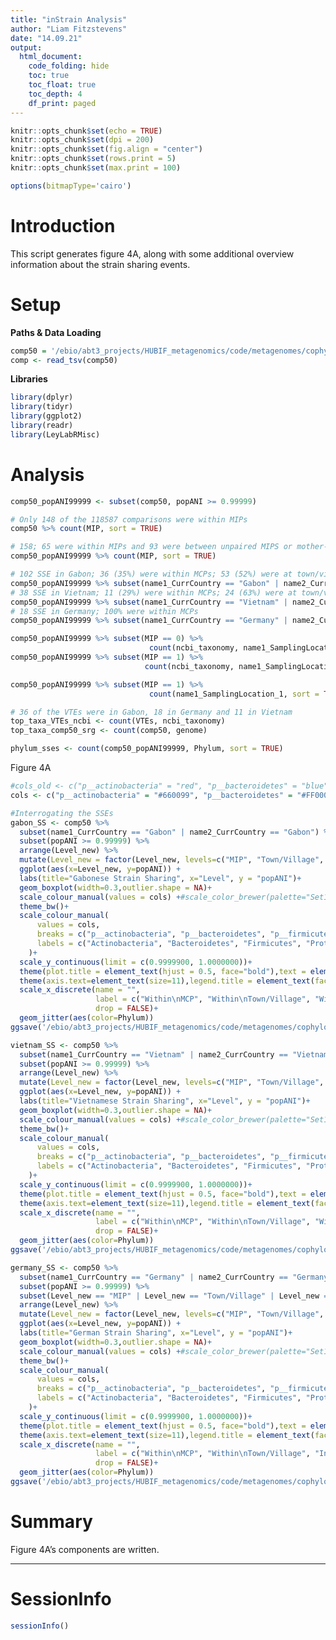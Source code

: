 ```yaml
---
title: "inStrain Analysis"
author: "Liam Fitzstevens"
date: "14.09.21"
output:
  html_document:
    code_folding: hide
    toc: true
    toc_float: true
    toc_depth: 4
    df_print: paged
---
```


```r
knitr::opts_chunk$set(echo = TRUE)
knitr::opts_chunk$set(dpi = 200)
knitr::opts_chunk$set(fig.align = "center")
knitr::opts_chunk$set(rows.print = 5)
knitr::opts_chunk$set(max.print = 100)

options(bitmapType='cairo')
```


# Introduction

This script generates figure 4A, along with some additional overview information about the strain sharing events.

# Setup

**Paths & Data Loading**

```r
comp50 = '/ebio/abt3_projects/HUBIF_metagenomics/code/metagenomes/cophylogeny/instrain/final_for_paper/codiversification/strain_sharing/files/comp50_wmetadata_wNCBI.tsv'
comp <- read_tsv(comp50)
```

**Libraries**

```r
library(dplyr)
library(tidyr)
library(ggplot2)
library(readr)
library(LeyLabRMisc)
```

# Analysis

```r
comp50_popANI99999 <- subset(comp50, popANI >= 0.99999)
```

```r
# Only 148 of the 118587 comparisons were within MIPs
comp50 %>% count(MIP, sort = TRUE)

# 158; 65 were within MIPs and 93 were between unpaired MIPS or mother-mother/child-child
comp50_popANI99999 %>% count(MIP, sort = TRUE)

# 102 SSE in Gabon; 36 (35%) were within MCPs; 53 (52%) were at town/village; 13 (13%) were at region lvl
comp50_popANI99999 %>% subset(name1_CurrCountry == "Gabon" | name2_CurrCountry == "Gabon") %>% count(Level, sort = TRUE)
# 38 SSE in Vietnam; 11 (29%) were within MCPs; 24 (63%) were at town/village; 1 (3%) was at region lvl 
comp50_popANI99999 %>% subset(name1_CurrCountry == "Vietnam" | name2_CurrCountry == "Vietnam") %>% count(Level, sort = TRUE)
# 18 SSE in Germany; 100% were within MCPs
comp50_popANI99999 %>% subset(name1_CurrCountry == "Germany" | name2_CurrCountry == "Germany") %>% count(Level, sort = TRUE)

comp50_popANI99999 %>% subset(MIP == 0) %>%
                               count(ncbi_taxonomy, name1_SamplingLocation_1, sort = TRUE)
comp50_popANI99999 %>% subset(MIP == 1) %>%
                              count(ncbi_taxonomy, name1_SamplingLocation_1, sort = TRUE)

comp50_popANI99999 %>% subset(MIP == 1) %>%
                               count(name1_SamplingLocation_1, sort = TRUE)

# 36 of the VTEs were in Gabon, 18 in Germany and 11 in Vietnam
top_taxa_VTEs_ncbi <- count(VTEs, ncbi_taxonomy)
top_taxa_comp50_srg <- count(comp50, genome)

phylum_sses <- count(comp50_popANI99999, Phylum, sort = TRUE)
```
Figure 4A
```r
#cols_old <- c("p__actinobacteria" = "red", "p__bacteroidetes" = "blue", "p__firmicutes" = "green", "p__proteobacteria" = "orange", "p__spirochaetes" = "pink", "p__tenericutes" = "yellow", "unclassified" = "purple")
cols <- c("p__actinobacteria" = "#660099", "p__bacteroidetes" = "#FF0000", "p__firmicutes" = "#339933", "p__proteobacteria" = "#0000FF", "p__spirochaetes" = "#FF9900", "p__tenericutes" = "#744700", "unclassified" = "#0099FF")

#Interrogating the SSEs
gabon_SS <- comp50 %>%
  subset(name1_CurrCountry == "Gabon" | name2_CurrCountry == "Gabon") %>%
  subset(popANI >= 0.99999) %>%
  arrange(Level_new) %>%
  mutate(Level_new = factor(Level_new, levels=c("MIP", "Town/Village", "Region", "Country", "International"))) %>%
  ggplot(aes(x=Level_new, y=popANI)) +
  labs(title="Gabonese Strain Sharing", x="Level", y = "popANI")+
  geom_boxplot(width=0.3,outlier.shape = NA)+
  scale_colour_manual(values = cols) +#scale_color_brewer(palette="Set1")+
  theme_bw()+
  scale_colour_manual(
      values = cols,
      breaks = c("p__actinobacteria", "p__bacteroidetes", "p__firmicutes", "p__proteobacteria", "p__spirochaetes","p__tenericutes", "unclassified"),
      labels = c("Actinobacteria", "Bacteroidetes", "Firmicutes", "Proteobacteria", "Spirochaetes","Tenericutes", "Unclassified")
    )+
  scale_y_continuous(limit = c(0.9999900, 1.0000000))+
  theme(plot.title = element_text(hjust = 0.5, face="bold"),text = element_text(family = "Helvetica"))+
  theme(axis.text=element_text(size=11),legend.title = element_text(face = "bold"),axis.title.y= element_text(face = "bold"))+
  scale_x_discrete(name = "",
                   label = c("Within\nMCP", "Within\nTown/Village", "Within\nRegion", "Within\nCountry", "Inter-\nNational"),
                   drop = FALSE)+
  geom_jitter(aes(color=Phylum))
ggsave('/ebio/abt3_projects/HUBIF_metagenomics/code/metagenomes/cophylogeny/instrain/final_for_paper/codiversification/strain_sharing/files/gabon_strainsharing.png')

vietnam_SS <- comp50 %>%
  subset(name1_CurrCountry == "Vietnam" | name2_CurrCountry == "Vietnam") %>%
  subset(popANI >= 0.99999) %>%
  arrange(Level_new) %>%
  mutate(Level_new = factor(Level_new, levels=c("MIP", "Town/Village", "Region", "Country", "International"))) %>%
  ggplot(aes(x=Level_new, y=popANI)) +
  labs(title="Vietnamese Strain Sharing", x="Level", y = "popANI")+
  geom_boxplot(width=0.3,outlier.shape = NA)+
  scale_colour_manual(values = cols) +#scale_color_brewer(palette="Set1")+
  theme_bw()+
  scale_colour_manual(
      values = cols,
      breaks = c("p__actinobacteria", "p__bacteroidetes", "p__firmicutes", "p__proteobacteria", "p__spirochaetes","p__tenericutes", "unclassified"),
      labels = c("Actinobacteria", "Bacteroidetes", "Firmicutes", "Proteobacteria", "Spirochaetes","Tenericutes", "Unclassified")
    )+
  scale_y_continuous(limit = c(0.9999900, 1.0000000))+
  theme(plot.title = element_text(hjust = 0.5, face="bold"),text = element_text(family = "Helvetica"))+
  theme(axis.text=element_text(size=11),legend.title = element_text(face = "bold"),axis.title.y= element_text(face = "bold"))+
  scale_x_discrete(name = "",
                   label = c("Within\nMCP", "Within\nTown/Village", "Within\nRegion", "Within\nCountry", "Inter-\nNational"),
                   drop = FALSE)+
  geom_jitter(aes(color=Phylum))
ggsave('/ebio/abt3_projects/HUBIF_metagenomics/code/metagenomes/cophylogeny/instrain/final_for_paper/codiversification/strain_sharing/files/vietnam_strainsharing.png')

germany_SS <- comp50 %>%
  subset(name1_CurrCountry == "Germany" | name2_CurrCountry == "Germany") %>%
  subset(popANI >= 0.99999) %>%
  subset(Level_new == "MIP" | Level_new == "Town/Village" | Level_new == "International") %>%
  arrange(Level_new) %>%
  mutate(Level_new = factor(Level_new, levels=c("MIP", "Town/Village", "International"))) %>%
  ggplot(aes(x=Level_new, y=popANI)) +
  labs(title="German Strain Sharing", x="Level", y = "popANI")+
  geom_boxplot(width=0.3,outlier.shape = NA)+
  scale_colour_manual(values = cols) +#scale_color_brewer(palette="Set1")+
  theme_bw()+
  scale_colour_manual(
      values = cols,
      breaks = c("p__actinobacteria", "p__bacteroidetes", "p__firmicutes", "p__proteobacteria", "p__spirochaetes","p__tenericutes", "unclassified"),
      labels = c("Actinobacteria", "Bacteroidetes", "Firmicutes", "Proteobacteria", "Spirochaetes","Tenericutes", "Unclassified")
    )+
  scale_y_continuous(limit = c(0.9999900, 1.0000000))+
  theme(plot.title = element_text(hjust = 0.5, face="bold"),text = element_text(family = "Helvetica"))+
  theme(axis.text=element_text(size=11),legend.title = element_text(face = "bold"),axis.title.y= element_text(face = "bold"))+
  scale_x_discrete(name = "",
                   label = c("Within\nMCP", "Within\nTown/Village", "Inter-\nNational"),
                   drop = FALSE)+
  geom_jitter(aes(color=Phylum))
ggsave('/ebio/abt3_projects/HUBIF_metagenomics/code/metagenomes/cophylogeny/instrain/final_for_paper/codiversification/strain_sharing/files/germany_strainsharing.png')
```

# Summary

Figure 4A's components are written.

***

# SessionInfo

```r
sessionInfo()
```
